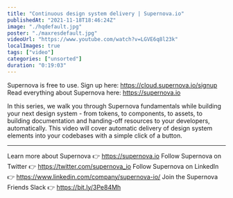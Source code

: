 ```yaml
---
title: "Continuous design system delivery | Supernova.io"
publishedAt: "2021-11-18T18:46:24Z"
image: "./hqdefault.jpg"
poster: "./maxresdefault.jpg"
videoUrl: "https://www.youtube.com/watch?v=LGVE6q8l23k"
localImages: true
tags: ["video"]
categories: ["unsorted"]
duration: "0:19:03"
---
```

Supernova is free to use. Sign up here: https://cloud.supernova.io/signup
Read everything about Supernova here: https://supernova.io

In this series, we walk you through Supernova fundamentals while building your next design system - from tokens, to components, to assets, to building documentation and handing-off resources to your developers, automatically. This video will cover automatic delivery of design system elements into your codebases with a simple click of a button.

--------

Learn more about Supernova 👉 https://supernova.io
Follow Supernova on Twitter 👉  https://twitter.com/supernova_io
Follow Supernova on LinkedIn 👉 https://www.linkedin.com/company/supernova-io/
Join the Supernova Friends Slack 👉 https://bit.ly/3Pe84Mh
